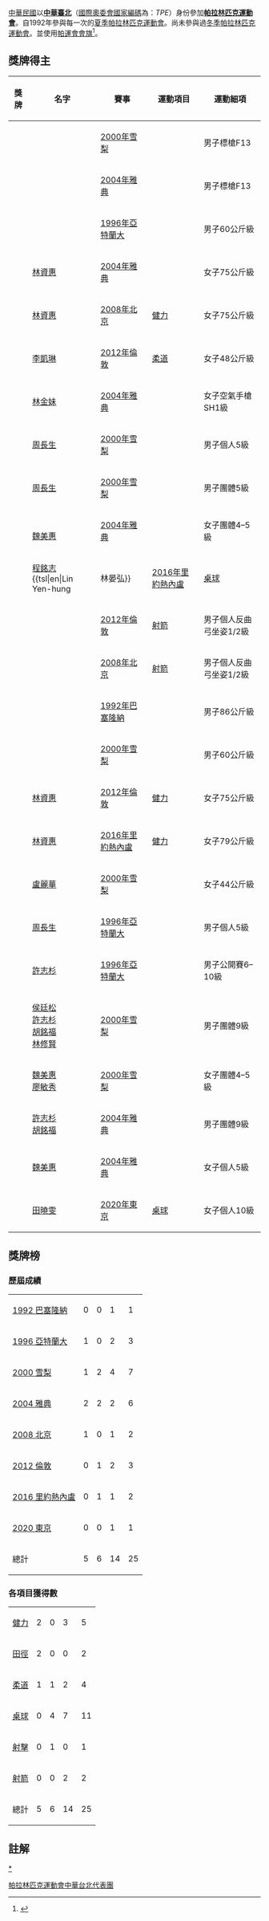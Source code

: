 {{Infobox Country Paralympics
|NPC=TPE
| gold = 5
| silver = 6
| bronze = 14
}}

[[中華民國|中華民國]]以'''[[中華臺北|中華臺北]]'''（[[國際奧委會國家編碼列表|國際奧委會國家編碼]]為：''TPE''）身份參加'''[[帕拉林匹克運動會|帕拉林匹克運動會]]'''。自1992年參與每一次的[[夏季帕拉林匹克運動會|夏季帕拉林匹克運動會]]。尚未參與過[[冬季帕拉林匹克運動會|冬季帕拉林匹克運動會]]。並使用[[中華臺北|帕運會會旗]]<ref name=chinadaily>{{cite news |title=Chinese Taipei athletes ready for Paralympics |work=[[中国日报|China Daily]] |date=2008-09-02 |url=http://www.chinadaily.com.cn/paralympics/2008-09/02/content_6989778.htm |accessdate=2008-09-02 |archive-url=https://web.archive.org/web/20160304071454/http://www.chinadaily.com.cn/paralympics/2008-09/02/content_6989778.htm |archive-date=2016-03-04 |dead-url=yes }}</ref>。

==獎牌得主==

{| class="wikitable sortable"
|-
!獎牌
!名字
!賽事
!運動項目
!運動細項
|-
| {{gold medal}} ||{{tsl|en|Chiang Chih-chung|江志忠}}||[[2000年夏季帕拉林匹克運動會|2000年雪梨]] || {{tsl|en|Athletics at the 2000 Summer Paralympics|2000年夏季帕拉林匹克運動會田徑比賽|田徑}} || 男子標槍F13
|-
| {{gold medal}} ||{{tsl|en|Chiang Chih-chung|江志忠}}||[[2004年夏季帕拉林匹克運動會|2004年雅典]] || {{tsl|en|Athletics at the 2004 Summer Paralympics|2004年夏季帕拉林匹克運動會田徑比賽|田徑}} || 男子標槍F13
|-
| {{gold medal}} || {{tsl|en|Lee Ching-chung|李青忠}} || [[1996年夏季帕拉林匹克運動會|1996年亞特蘭大]] || {{tsl|en|Judo at the 1996 Summer Paralympics|1996年夏季帕拉林匹克運動會柔道比賽|柔道}} || 男子60公斤級
|-
| {{gold medal}} ||[[林資惠|林資惠]]||[[2004年夏季帕拉林匹克運動會|2004年雅典]] || {{tsl|en|Powerlifting at the 2004 Summer Paralympics|2004年夏季帕拉林匹克運動會健力比賽|健力}} || 女子75公斤級
|-
| {{gold medal}} ||[[林資惠|林資惠]]||[[2008年夏季帕拉林匹克運動會|2008年北京]] || [[2008年夏季帕拉林匹克運動會舉重比賽|健力]] || 女子75公斤級
|-
| {{silver medal}} || [[李凱琳|李凱琳]] || [[2012年夏季帕拉林匹克運動會|2012年倫敦]] || [[2012年夏季帕拉林匹克運動會柔道比賽|柔道]] || 女子48公斤級
|-
| {{silver medal}} || [[林金妹|林金妹]] || [[2004年夏季帕拉林匹克運動會|2004年雅典]] || {{tsl|en|Shooting at the 2004 Summer Paralympics|2004年夏季帕拉林匹克運動會射擊比賽|射擊}} || 女子空氣手槍SH1級
|-
| {{silver medal}} || [[周長生|周長生]] || [[2000年夏季帕拉林匹克運動會|2000年雪梨]] || {{tsl|en|Table tennis at the 2000 Summer Paralympics|2000年夏季帕拉林匹克運動會桌球比賽|桌球}} || 男子個人5級
|-
| {{silver medal}} || [[周長生|周長生]]<br/>{{tsl|en|Lin Yen Hung|林晏弘}} || [[2000年夏季帕拉林匹克運動會|2000年雪梨]] || {{tsl|en|Table tennis at the 2000 Summer Paralympics|2000年夏季帕拉林匹克運動會桌球比賽|桌球}} || 男子團體5級
|-
| {{silver medal}} || {{tsl|en|Hsiao Shu Chin|蕭淑卿}}<br/>[[魏美惠|魏美惠]] || [[2004年夏季帕拉林匹克運動會|2004年雅典]] || {{tsl|en|Table tennis at the 2004 Summer Paralympics|2004年夏季帕拉林匹克運動會桌球比賽|桌球}} || 女子團體4–5級
|-
| {{silver medal}} || [[程銘志|程銘志]]<br>{{tsl|en|Lin Yen-hung||林晏弘}} || [[2016年夏季帕拉林匹克運動會|2016年里約熱內盧]] || [[2016年夏季傷殘奧林匹克運動會乒乓球比賽|桌球]] || 男子團體4–5級
|-
| {{bronze medal}} || {{tsl|en|Tseng Lung-hui|曾隆輝}} || [[2012年夏季帕拉林匹克運動會|2012年倫敦]] || [[2012年夏季殘奧會射箭比賽|射箭]] || 男子個人反曲弓坐姿1/2級
|-
| {{bronze medal}} || {{tsl|en|Tseng Lung-hui|曾隆輝}} || [[2008年夏季帕拉林匹克運動會|2008年北京]] || [[2008年夏季殘奧會射箭比賽|射箭]] || 男子個人反曲弓坐姿1/2級
|-
| {{bronze medal}} || {{tsl|en|Lin Der-chang|林德昌 (柔道)|林德昌}} || [[1992年夏季帕拉林匹克運動會|1992年巴塞隆納]] || {{tsl|en|Judo at the 1992 Summer Paralympics|1992年夏季帕拉林匹克運動會柔道比賽|柔道}} || 男子86公斤級
|-
| {{bronze medal}} || {{tsl|en|Lee Ching-chung|李青忠}} || [[2000年夏季帕拉林匹克運動會|2000年雪梨]] || {{tsl|en|Judo at the 2000 Summer Paralympics|2000年夏季帕拉林匹克運動會柔道比賽|柔道}} || 男子60公斤級
|-
| {{bronze medal}} || [[林資惠|林資惠]] || [[2012年夏季帕拉林匹克運動會|2012年倫敦]] || [[2012年夏季帕拉林匹克運動會舉重比賽|健力]] || 女子75公斤級
|-
| {{bronze medal}} || [[林資惠|林資惠]] || [[2016年夏季帕拉林匹克運動會|2016年里約熱內盧]]   ||   [[2016年夏季帕拉林匹克運動會舉重比賽|健力]]|| 女子79公斤級                                                                            
|-
| {{bronze medal}} || [[盧麗華|盧麗華]] || [[2000年夏季帕拉林匹克運動會|2000年雪梨]] || {{tsl|en|Powerlifting at the 2000 Summer Paralympics|2000年夏季帕拉林匹克運動會舉重比賽|健力}} || 女子44公斤級
|-
| {{bronze medal}} || [[周長生|周長生]] || [[1996年夏季帕拉林匹克運動會|1996年亞特蘭大]] || {{tsl|en|Table tennis at the 1996 Summer Paralympics|1996年夏季帕拉林匹克運動會桌球比賽|桌球}} || 男子個人5級
|-
| {{bronze medal}} || [[許志杉|許志杉]] || [[1996年夏季帕拉林匹克運動會|1996年亞特蘭大]] || {{tsl|en|Table tennis at the 1996 Summer Paralympics|1996年夏季帕拉林匹克運動會桌球比賽|桌球}} || 男子公開賽6–10級
|-
| {{bronze medal}} || [[侯廷松|侯廷松]]<br/>[[許志杉|許志杉]]<br/>[[Hu_Ming_Fu|胡銘福]]<br/>[[林修賢|林修賢]] || [[2000年夏季帕拉林匹克運動會|2000年雪梨]] || {{tsl|en|Table tennis at the 2000 Summer Paralympics|2000年夏季帕拉林匹克運動會桌球比賽|桌球}} || 男子團體9級
|-
| {{bronze medal}} ||[[魏美惠|魏美惠]]<br/>[[廖敏秀|廖敏秀]]<br/>{{tsl|en|Hsiao Shu Chin|蕭淑卿}}||[[2000年夏季帕拉林匹克運動會|2000年雪梨]] || {{tsl|en|Table tennis at the 2000 Summer Paralympics|2000年夏季帕拉林匹克運動會桌球比賽|桌球}} || 女子團體4–5級
|-
| {{bronze medal}} || [[許志杉|許志杉]]<br/>[[胡銘福|胡銘福]] || [[2004年夏季帕拉林匹克運動會|2004年雅典]] || {{tsl|en|Table tennis at the 2004 Summer Paralympics|2004年夏季帕拉林匹克運動會桌球比賽|桌球}} || 男子團體9級
|-
| {{bronze medal}} ||[[魏美惠|魏美惠]]||[[2004年夏季帕拉林匹克運動會|2004年雅典]] || {{tsl|en|Table tennis at the 2004 Summer Paralympics|2004年夏季帕拉林匹克運動會桌球比賽|桌球}} || 女子個人5級
|-
| {{bronze medal}} ||[[田曉雯|田曉雯]]||[[2020年夏季帕拉林匹克運動會|2020年東京]] || [[2020年夏季帕拉林匹克運動會桌球比賽|桌球]] || 女子個人10級
|}

==獎牌榜==
{{See also|帕拉林匹克運動會獎牌統計}}

===歷屆成績===

{| {{MedalTable|type=參與賽事}}
|-
|align=left| [[1992年夏季帕拉林匹克運動會|1992 巴塞隆納]] || 0 || 0 || 1 || 1
|-
|align=left| [[1996年夏季帕拉林匹克運動會|1996 亞特蘭大]] || 1 || 0 || 2 || 3
|-
|align=left| [[2000年夏季帕拉林匹克運動會|2000 雪梨]] || 1 || 2 || 4 || 7
|-
|align=left| [[2004年夏季帕拉林匹克運動會|2004 雅典]] || 2 || 2 || 2 || 6
|-
|align=left| [[2008年夏季帕拉林匹克運動會|2008 北京]] || 1 || 0 || 1 || 2
|-
|align=left| [[2012年夏季帕拉林匹克運動會|2012 倫敦]] || 0 || 1 || 2 || 3
|-
|align=left| [[2016年夏季帕拉林匹克運動會|2016 里約熱內盧]] || 0 || 1 || 1 || 2
|-
|align=left| [[2020年夏季帕拉林匹克運動會|2020 東京]] || 0 || 0 || 1 || 1
|-
! 總計 !! 5 !! 6 !! 14 !! 25
|}

===各項目獲得數===

{| {{MedalTable|type=運動賽事}}
|-
|align=left| [[健力|健力]] || 2 || 0 || 3 || 5
|-
|align=left| [[田徑|田徑]] || 2 || 0 || 0 || 2
|-
|align=left| [[柔道|柔道]] || 1 || 1 || 2 || 4
|-
|align=left| [[乒乓球|桌球]] || 0 || 4 || 7 || 11
|-
|align=left| [[射擊|射擊]] || 0 || 1 || 0 || 1
|-
|align=left| [[射箭|射箭]] || 0 || 0 || 2 || 2
|-
! 總計 !! 5 !! 6 !! 14 !! 25
|}

==註解==
{{reflist}}

{{台灣體育國家隊|state=autocollapse}}
{{Nations at the Paralympics}}

[[Category:帕拉林匹克運動會中華台北代表團|]]
[[分類:中華台北代表團|*]]
